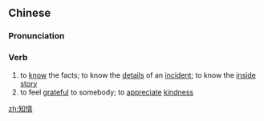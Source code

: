 ==Chinese==
{{zh-forms}}

===Pronunciation===
{{zh-pron
|m=zhīqíng
|c=zi1 cing4
|mn=qz,tw,xm,zz:ti-chêng
|cat=v
}}

===Verb===
{{zh-verb}}

# to [[know]] the facts; to know the [[detail]]s of an [[incident]]; to know the [[inside]] [[story]]
# to feel [[grateful]] to somebody; to [[appreciate]] [[kindness]]

[[zh:知情]]